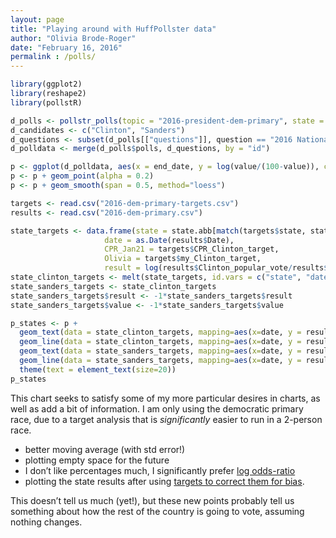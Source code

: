 ```yaml
---
layout: page
title: "Playing around with HuffPollster data"
author: "Olivia Brode-Roger"
date: "February 16, 2016"
permalink : /polls/
---
```


```r
library(ggplot2)
library(reshape2)
library(pollstR)
```

```r
d_polls <- pollstr_polls(topic = "2016-president-dem-primary", state = "US", after="2016-01-01", max_pages=500)
d_candidates <- c("Clinton", "Sanders")
d_questions <- subset(d_polls[["questions"]], question == "2016 National Democratic Primary" & choice %in% d_candidates & value > 0)
d_polldata <- merge(d_polls$polls, d_questions, by = "id")

p <- ggplot(d_polldata, aes(x = end_date, y = log(value/(100-value)), color = choice)) + xlim(as.Date(c("2016-01-01", "2016-11-05")))
p <- p + geom_point(alpha = 0.2)
p <- p + geom_smooth(span = 0.5, method="loess")

targets <- read.csv("2016-dem-primary-targets.csv")
results <- read.csv("2016-dem-primary.csv")

state_targets <- data.frame(state = state.abb[match(targets$state, state.name)],
                     date = as.Date(results$Date),
                     CPR_Jan21 = targets$CPR_Clinton_target,
                     Olivia = targets$my_Clinton_target,
                     result = log(results$Clinton_popular_vote/results$Sanders_popular_vote))
state_clinton_targets <- melt(state_targets, id.vars = c("state", "date", "result"))
state_sanders_targets <- state_clinton_targets
state_sanders_targets$result <- -1*state_sanders_targets$result
state_sanders_targets$value <- -1*state_sanders_targets$value

p_states <- p +
  geom_text(data = state_clinton_targets, mapping=aes(x=date, y = result-value, color = variable, label=state), size=5) +
  geom_line(data = state_clinton_targets, mapping=aes(x=date, y = result-value, color = variable, label=state), alpha = 0.5) +
  geom_text(data = state_sanders_targets, mapping=aes(x=date, y = result-value, color = variable, label=state), size=5) +
  geom_line(data = state_sanders_targets, mapping=aes(x=date, y = result-value, color = variable, label=state), alpha = 0.5) +
  theme(text = element_text(size=20))
p_states
```

This chart seeks to satisfy some of my more particular desires in charts, as well as add a bit of information.
I am only using the democratic primary race, due to a target analysis that is *significantly* easier to run in a 2-person race.

- better moving average (with std error!)
- plotting empty space for the future
- I don't like percentages much, I significantly prefer [log odds-ratio]({% post_url 2016-02-13-why-I-prefer-log-odds-ratio %})
- plotting the state results after using [targets to correct them for bias]({% post_url 2016-02-12-playing-with-huffpolster %}).

This doesn't tell us much (yet!), but these new points probably tell us something about how the rest of the country is going to vote, assuming nothing changes.